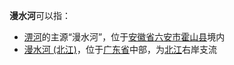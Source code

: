 '''漫水河'''可以指：
* [[淠河|淠河]]的主源“漫水河”，位于[[安徽省|安徽省]][[六安市|六安市]][[霍山县|霍山县]]境内
* [[漫水河_(北江)|漫水河 (北江)]]，位于[[广东省|广东省]]中部，为[[北江|北江]]右岸支流
{{disambig|M|Cat=三字中国地名消歧义}}